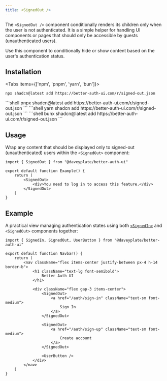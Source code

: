 ```yaml
---
title: <SignedOut />
---
```


The `<SignedOut />` component conditionally renders its children only when the user is not authenticated. It is a simple helper for handling UI components or pages that should only be accessible by guests (unauthenticated users).

Use this component to conditionally hide or show content based on the user's authentication status.

## Installation

<Tabs items={['npm', 'pnpm', 'yarn', 'bun']}>
  <Tab value="npm">
  ```shell
  npx shadcn@latest add https://better-auth-ui.com/r/signed-out.json
  ```
  </Tab>
  <Tab value="pnpm">
  ```shell
  pnpx shadcn@latest add https://better-auth-ui.com/r/signed-out.json
  ```
  </Tab>
  <Tab value="yarn">
  ```shell
  yarn shadcn add https://better-auth-ui.com/r/signed-out.json
  ```
  </Tab>
  <Tab value="bun">
  ```shell
  bunx shadcn@latest add https://better-auth-ui.com/r/signed-out.json
  ```
  </Tab>
</Tabs>

## Usage

Wrap any content that should be displayed only to signed-out (unauthenticated) users within the `<SignedOut>` component:

```tsx
import { SignedOut } from "@daveyplate/better-auth-ui"

export default function Example() {
    return (
        <SignedOut>
            <div>You need to log in to access this feature.</div>
        </SignedOut>
    )
}
```

## Example

A practical view managing authentication states using both [`<SignedIn>`](/components/signed-in) and `<SignedOut>` components together:

```tsx
import { SignedIn, SignedOut, UserButton } from "@daveyplate/better-auth-ui"

export default function Navbar() {
    return (
        <nav className="flex items-center justify-between px-4 h-14 border-b">
            <h1 className="text-lg font-semibold">
                Better Auth UI
            </h1>

            <div className="flex gap-3 items-center">
                <SignedOut>
                    <a href="/auth/sign-in" className="text-sm font-medium">
                        Sign In
                    </a>
                </SignedOut>

                <SignedOut>
                    <a href="/auth/sign-up" className="text-sm font-medium">
                        Create account
                    </a>
                </SignedOut>

                <UserButton />
            </div>
        </nav>
    )
}
```
